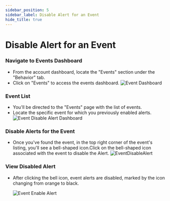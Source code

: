 ```yaml
---
sidebar_position: 5
sidebar_label: Disable Alert for an Event
hide_title: true
---
```




# Disable Alert for an Event

### Navigate to Events Dashboard
- From the account dashboard, locate the "Events" section under the "Behavior" tab.
- Click on "Events" to access the events dashboard.
  <img src={EventDashboard} alt="Event Dashboard" />

### Event List

- You'll be directed to the "Events" page with the list of events.
- Locate the specific event for which you previously enabled alerts.
  <img src={EventDisableAlertDashboard} alt="Event Disable Alert Dashboard" />

### Disable Alerts for the Event

- Once you've found the event, in the top right corner of the event's listing, you'll see a bell-shaped icon.Click on the bell-shaped icon associated with the event to disable the Alert.
  <img src={EventDisableAlert} alt="EventDisableAlert" />

### View Disabled Alert

- After clicking the bell icon, event alerts are disabled, marked by the icon changing from orange to black.

  <img src={EventEnableAlert} alt="Event Enable Alert" />

